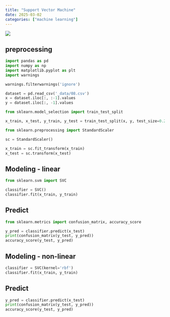 ```yaml
---
title: "Support Vector Machine"
date: 2025-03-02
categories: ["machine learning"]
---
```


![](/img/stat-thumb.jpg){.post-thumbnail}

## preprocessing

```python
import pandas as pd
import numpy as np
import matplotlib.pyplot as plt
import warnings

warnings.filterwarnings('ignore')

dataset = pd.read_csv('_data/08.csv')
x = dataset.iloc[:, :-1].values
y = dataset.iloc[:, -1].values
```

```python
from sklearn.model_selection import train_test_split

x_train, x_test, y_train, y_test = train_test_split(x, y, test_size=0.25)
```

```python
from sklearn.preprocessing import StandardScaler

sc = StandardScaler()

x_train = sc.fit_transform(x_train)
x_test = sc.transform(x_test)
```

## Modeling - linear

```python
from sklearn.svm import SVC

classifier = SVC()
classifier.fit(x_train, y_train)
```

## Predict

```python
from sklearn.metrics import confusion_matrix, accuracy_score

y_pred = classifier.predict(x_test)
print(confusion_matrix(y_test, y_pred))
accuracy_score(y_test, y_pred)
```

## Modeling - non-linear

```python
classifier = SVC(kernel='rbf')
classifier.fit(x_train, y_train)
```

## Predict

```python
y_pred = classifier.predict(x_test)
print(confusion_matrix(y_test, y_pred))
accuracy_score(y_test, y_pred)
```
